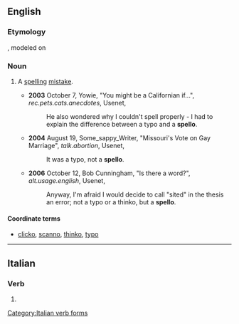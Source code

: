 {{also|spellò}}
==English==

===Etymology===
{{suffix|spell|o|lang=en}}, modeled on {{term|typo}}

===Noun===
{{en-noun}}<!-- not 'spelloes', again by analogy from 'typo' -->

# {{context|Internet|_|slang|lang=en}} A [[spelling]] [[mistake]].
#* '''2003''' October 7, Yowie, "You might be a Californian if...", ''rec.pets.cats.anecdotes'', Usenet,
#*: He also wondered why I couldn't spell properly - I had to explain the difference between a typo and a '''spello'''.
#* '''2004''' August 19, Some_sappy_Writer, "Missouri's Vote on Gay Marriage", ''talk.abortion'', Usenet,
#*: It was a typo, not a '''spello'''.
#* '''2006''' October 12, Bob Cunningham, "Is there a word?", ''alt.usage.english'', Usenet,
#*: Anyway, I'm afraid I would decide to call "sited" in the thesis an error; not a typo or a thinko, but a '''spello'''.

====Coordinate terms====
* [[clicko]], [[scanno]], [[thinko]], [[typo]]

----

==Italian==

===Verb===
{{head|it}}

# {{conjugation of|spellare||1|s|pres|ind|lang=it}}

[[Category:Italian verb forms]]